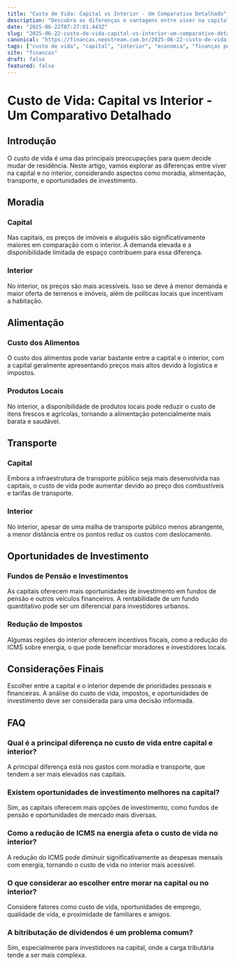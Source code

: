 ```yaml
---
title: "Custo de Vida: Capital vs Interior - Um Comparativo Detalhado"
description: "Descubra as diferenças e vantagens entre viver na capital e no interior, considerando o custo de vida, impostos e oportunidades de investimento."
date: "2025-06-22T07:27:01.443Z"
slug: "2025-06-22-custo-de-vida-capital-vs-interior-um-comparativo-detalhado"
canonical: "https://financas.neostream.com.br/2025-06-22-custo-de-vida-capital-vs-interior-um-comparativo-detalhado"
tags: ["custo de vida", "capital", "interior", "economia", "finanças pessoais"]
site: "financas"
draft: false
featured: false
---
```


# Custo de Vida: Capital vs Interior - Um Comparativo Detalhado

## Introdução

O custo de vida é uma das principais preocupações para quem decide mudar de residência. Neste artigo, vamos explorar as diferenças entre viver na capital e no interior, considerando aspectos como moradia, alimentação, transporte, e oportunidades de investimento.

## Moradia

### Capital

Nas capitais, os preços de imóveis e aluguéis são significativamente maiores em comparação com o interior. A demanda elevada e a disponibilidade limitada de espaço contribuem para essa diferença.

### Interior

No interior, os preços são mais acessíveis. Isso se deve à menor demanda e maior oferta de terrenos e imóveis, além de políticas locais que incentivam a habitação.

## Alimentação

### Custo dos Alimentos

O custo dos alimentos pode variar bastante entre a capital e o interior, com a capital geralmente apresentando preços mais altos devido à logística e impostos.

### Produtos Locais

No interior, a disponibilidade de produtos locais pode reduzir o custo de itens frescos e agrícolas, tornando a alimentação potencialmente mais barata e saudável.

## Transporte

### Capital

Embora a infraestrutura de transporte público seja mais desenvolvida nas capitais, o custo de vida pode aumentar devido ao preço dos combustíveis e tarifas de transporte.

### Interior

No interior, apesar de uma malha de transporte público menos abrangente, a menor distância entre os pontos reduz os custos com deslocamento.

## Oportunidades de Investimento

### Fundos de Pensão e Investimentos

As capitais oferecem mais oportunidades de investimento em fundos de pensão e outros veículos financeiros. A rentabilidade de um fundo quantitativo pode ser um diferencial para investidores urbanos.

### Redução de Impostos

Algumas regiões do interior oferecem incentivos fiscais, como a redução do ICMS sobre energia, o que pode beneficiar moradores e investidores locais.

## Considerações Finais

Escolher entre a capital e o interior depende de prioridades pessoais e financeiras. A análise do custo de vida, impostos, e oportunidades de investimento deve ser considerada para uma decisão informada.

## FAQ

### Qual é a principal diferença no custo de vida entre capital e interior?
A principal diferença está nos gastos com moradia e transporte, que tendem a ser mais elevados nas capitais.

### Existem oportunidades de investimento melhores na capital?
Sim, as capitais oferecem mais opções de investimento, como fundos de pensão e oportunidades de mercado mais diversas.

### Como a redução de ICMS na energia afeta o custo de vida no interior?
A redução do ICMS pode diminuir significativamente as despesas mensais com energia, tornando o custo de vida no interior mais acessível.

### O que considerar ao escolher entre morar na capital ou no interior?
Considere fatores como custo de vida, oportunidades de emprego, qualidade de vida, e proximidade de familiares e amigos.

### A bitributação de dividendos é um problema comum?
Sim, especialmente para investidores na capital, onde a carga tributária tende a ser mais complexa.